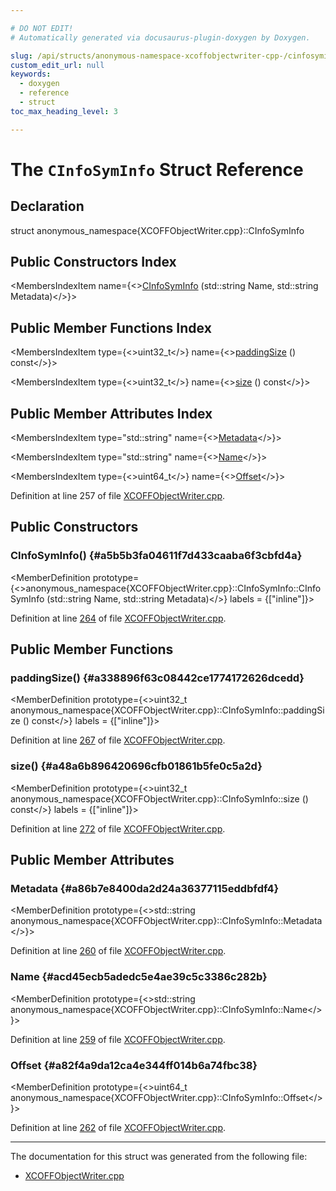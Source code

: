 ```yaml
---

# DO NOT EDIT!
# Automatically generated via docusaurus-plugin-doxygen by Doxygen.

slug: /api/structs/anonymous-namespace-xcoffobjectwriter-cpp-/cinfosyminfo
custom_edit_url: null
keywords:
  - doxygen
  - reference
  - struct
toc_max_heading_level: 3

---
```





# The `CInfoSymInfo` Struct Reference

<DoxygenPage pluginConfig={pluginConfig}>



## Declaration

<CodeBlock>struct anonymous_namespace{XCOFFObjectWriter.cpp}::CInfoSymInfo</CodeBlock>

## Public Constructors Index

<MembersIndex>

<MembersIndexItem
  name={<><a href="#a5b5b3fa04611f7d433caaba6f3cbfd4a">CInfoSymInfo</a> (std::string Name, std::string Metadata)</>}>
</MembersIndexItem>

</MembersIndex>

## Public Member Functions Index

<MembersIndex>

<MembersIndexItem
  type={<>uint32&#95;t</>}
  name={<><a href="#a338896f63c08442ce1774172626dcedd">paddingSize</a> () const</>}>
</MembersIndexItem>

<MembersIndexItem
  type={<>uint32&#95;t</>}
  name={<><a href="#a48a6b896420696cfb01861b5fe0c5a2d">size</a> () const</>}>
</MembersIndexItem>

</MembersIndex>

## Public Member Attributes Index

<MembersIndex>

<MembersIndexItem
  type="std::string"
  name={<><a href="#a86b7e8400da2d24a36377115eddbfdf4">Metadata</a></>}>
</MembersIndexItem>

<MembersIndexItem
  type="std::string"
  name={<><a href="#acd45ecb5adedc5e4ae39c5c3386c282b">Name</a></>}>
</MembersIndexItem>

<MembersIndexItem
  type={<>uint64&#95;t</>}
  name={<><a href="#a82f4a9da12ca4e344ff014b6a74fbc38">Offset</a></>}>
</MembersIndexItem>

</MembersIndex>


Definition at line 257 of file <a href="/docs/api/files/lib/lib/mc/xcoffobjectwriter-cpp">XCOFFObjectWriter.cpp</a>.

<SectionDefinition>

## Public Constructors

### CInfoSymInfo() {#a5b5b3fa04611f7d433caaba6f3cbfd4a}

<MemberDefinition
  prototype={<>anonymous&#95;namespace&#123;XCOFFObjectWriter.cpp&#125;::CInfoSymInfo::CInfoSymInfo (std::string Name, std::string Metadata)</>}
  labels = {["inline"]}>

Definition at line <a href="/docs/api/files/lib/lib/mc/xcoffobjectwriter-cpp/#l00264">264</a> of file <a href="/docs/api/files/lib/lib/mc/xcoffobjectwriter-cpp">XCOFFObjectWriter.cpp</a>.
</MemberDefinition>

</SectionDefinition>

<SectionDefinition>

## Public Member Functions

### paddingSize() {#a338896f63c08442ce1774172626dcedd}

<MemberDefinition
  prototype={<>uint32&#95;t anonymous&#95;namespace&#123;XCOFFObjectWriter.cpp&#125;::CInfoSymInfo::paddingSize () const</>}
  labels = {["inline"]}>

Definition at line <a href="/docs/api/files/lib/lib/mc/xcoffobjectwriter-cpp/#l00267">267</a> of file <a href="/docs/api/files/lib/lib/mc/xcoffobjectwriter-cpp">XCOFFObjectWriter.cpp</a>.
</MemberDefinition>

### size() {#a48a6b896420696cfb01861b5fe0c5a2d}

<MemberDefinition
  prototype={<>uint32&#95;t anonymous&#95;namespace&#123;XCOFFObjectWriter.cpp&#125;::CInfoSymInfo::size () const</>}
  labels = {["inline"]}>

Definition at line <a href="/docs/api/files/lib/lib/mc/xcoffobjectwriter-cpp/#l00272">272</a> of file <a href="/docs/api/files/lib/lib/mc/xcoffobjectwriter-cpp">XCOFFObjectWriter.cpp</a>.
</MemberDefinition>

</SectionDefinition>

<SectionDefinition>

## Public Member Attributes

### Metadata {#a86b7e8400da2d24a36377115eddbfdf4}

<MemberDefinition
  prototype={<>std::string anonymous&#95;namespace&#123;XCOFFObjectWriter.cpp&#125;::CInfoSymInfo::Metadata</>}>

Definition at line <a href="/docs/api/files/lib/lib/mc/xcoffobjectwriter-cpp/#l00260">260</a> of file <a href="/docs/api/files/lib/lib/mc/xcoffobjectwriter-cpp">XCOFFObjectWriter.cpp</a>.
</MemberDefinition>

### Name {#acd45ecb5adedc5e4ae39c5c3386c282b}

<MemberDefinition
  prototype={<>std::string anonymous&#95;namespace&#123;XCOFFObjectWriter.cpp&#125;::CInfoSymInfo::Name</>}>

Definition at line <a href="/docs/api/files/lib/lib/mc/xcoffobjectwriter-cpp/#l00259">259</a> of file <a href="/docs/api/files/lib/lib/mc/xcoffobjectwriter-cpp">XCOFFObjectWriter.cpp</a>.
</MemberDefinition>

### Offset {#a82f4a9da12ca4e344ff014b6a74fbc38}

<MemberDefinition
  prototype={<>uint64&#95;t anonymous&#95;namespace&#123;XCOFFObjectWriter.cpp&#125;::CInfoSymInfo::Offset</>}>

Definition at line <a href="/docs/api/files/lib/lib/mc/xcoffobjectwriter-cpp/#l00262">262</a> of file <a href="/docs/api/files/lib/lib/mc/xcoffobjectwriter-cpp">XCOFFObjectWriter.cpp</a>.
</MemberDefinition>

</SectionDefinition>

<hr/>

The documentation for this struct was generated from the following file:

<ul>
<li><a href="/docs/api/files/lib/lib/mc/xcoffobjectwriter-cpp">XCOFFObjectWriter.cpp</a></li>
</ul>

</DoxygenPage>
